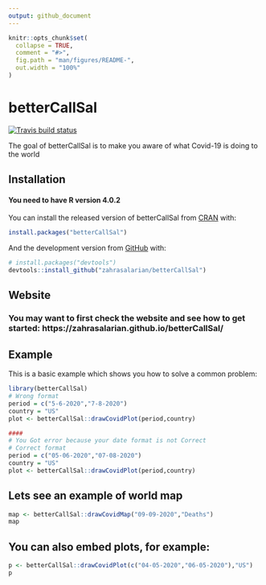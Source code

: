 ```yaml
---
output: github_document
---
```


<!-- README.md is generated from README.Rmd. Please edit that file -->

```r
knitr::opts_chunk$set(
  collapse = TRUE,
  comment = "#>",
  fig.path = "man/figures/README-",
  out.width = "100%"
)
```

# betterCallSal

<!-- badges: start -->
[![Travis build status](https://travis-ci.com/zahrasalarian/betterCallSal.svg?branch=master)](https://travis-ci.com/zahrasalarian/betterCallSal)
<!-- badges: end -->

The goal of betterCallSal is to make you aware of what Covid-19 is doing to the world

## Installation
#### You need to have R version 4.0.2
You can install the released version of betterCallSal from [CRAN](https://CRAN.R-project.org) with:

``` r
install.packages("betterCallSal")
```
And the development version from [GitHub](https://github.com/) with:

``` r
# install.packages("devtools")
devtools::install_github("zahrasalarian/betterCallSal")
```
## Website
### You may want to first check the website and see how to get started: https://zahrasalarian.github.io/betterCallSal/

## Example

This is a basic example which shows you how to solve a common problem:

```r
library(betterCallSal)
# Wrong format
period = c("5-6-2020","7-8-2020")
country = "US"
plot <- betterCallSal::drawCovidPlot(period,country)

####
# You Got error because your date format is not Correct
# Correct format
period = c("05-06-2020","07-08-2020")
country = "US"
plot <- betterCallSal::drawCovidPlot(period,country)
```

## Lets see an example of world map

```r
map <- betterCallSal::drawCovidMap("09-09-2020","Deaths")
map
```

## You can also embed plots, for example:

```r
p <- betterCallSal::drawCovidPlot(c("04-05-2020","06-05-2020"),"US")
p
```
